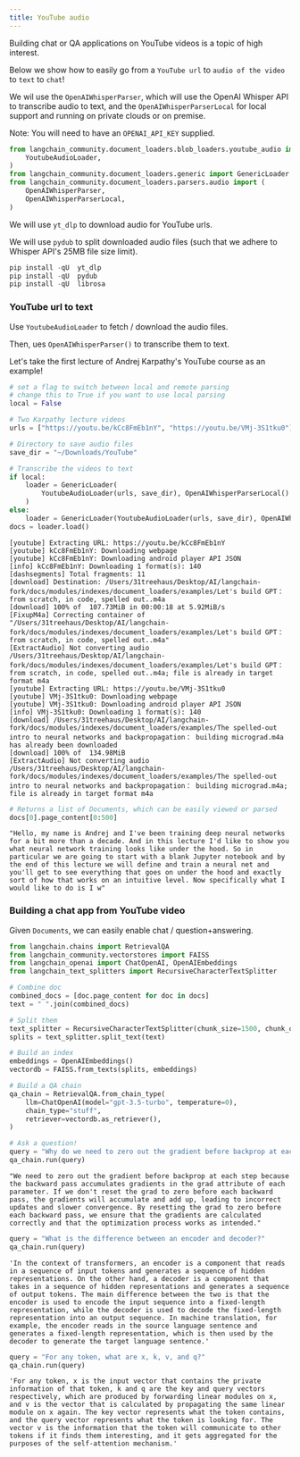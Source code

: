 ```yaml
---
title: YouTube audio
---
```


Building chat or QA applications on YouTube videos is a topic of high interest.

Below we show how to easily go from a `YouTube url` to `audio of the video` to `text` to `chat`!

We wil use the `OpenAIWhisperParser`, which will use the OpenAI Whisper API to transcribe audio to text,
and the  `OpenAIWhisperParserLocal` for local support and running on private clouds or on premise.

Note: You will need to have an `OPENAI_API_KEY` supplied.

```python
from langchain_community.document_loaders.blob_loaders.youtube_audio import (
    YoutubeAudioLoader,
)
from langchain_community.document_loaders.generic import GenericLoader
from langchain_community.document_loaders.parsers.audio import (
    OpenAIWhisperParser,
    OpenAIWhisperParserLocal,
)
```

We will use `yt_dlp` to download audio for YouTube urls.

We will use `pydub` to split downloaded audio files (such that we adhere to Whisper API's 25MB file size limit).

```python
pip install -qU  yt_dlp
pip install -qU  pydub
pip install -qU  librosa
```

### YouTube url to text

Use `YoutubeAudioLoader` to fetch / download the audio files.

Then, ues `OpenAIWhisperParser()` to transcribe them to text.

Let's take the first lecture of Andrej Karpathy's YouTube course as an example!

```python
# set a flag to switch between local and remote parsing
# change this to True if you want to use local parsing
local = False
```

```python
# Two Karpathy lecture videos
urls = ["https://youtu.be/kCc8FmEb1nY", "https://youtu.be/VMj-3S1tku0"]

# Directory to save audio files
save_dir = "~/Downloads/YouTube"

# Transcribe the videos to text
if local:
    loader = GenericLoader(
        YoutubeAudioLoader(urls, save_dir), OpenAIWhisperParserLocal()
    )
else:
    loader = GenericLoader(YoutubeAudioLoader(urls, save_dir), OpenAIWhisperParser())
docs = loader.load()
```

```output
[youtube] Extracting URL: https://youtu.be/kCc8FmEb1nY
[youtube] kCc8FmEb1nY: Downloading webpage
[youtube] kCc8FmEb1nY: Downloading android player API JSON
[info] kCc8FmEb1nY: Downloading 1 format(s): 140
[dashsegments] Total fragments: 11
[download] Destination: /Users/31treehaus/Desktop/AI/langchain-fork/docs/modules/indexes/document_loaders/examples/Let's build GPT： from scratch, in code, spelled out..m4a
[download] 100% of  107.73MiB in 00:00:18 at 5.92MiB/s
[FixupM4a] Correcting container of "/Users/31treehaus/Desktop/AI/langchain-fork/docs/modules/indexes/document_loaders/examples/Let's build GPT： from scratch, in code, spelled out..m4a"
[ExtractAudio] Not converting audio /Users/31treehaus/Desktop/AI/langchain-fork/docs/modules/indexes/document_loaders/examples/Let's build GPT： from scratch, in code, spelled out..m4a; file is already in target format m4a
[youtube] Extracting URL: https://youtu.be/VMj-3S1tku0
[youtube] VMj-3S1tku0: Downloading webpage
[youtube] VMj-3S1tku0: Downloading android player API JSON
[info] VMj-3S1tku0: Downloading 1 format(s): 140
[download] /Users/31treehaus/Desktop/AI/langchain-fork/docs/modules/indexes/document_loaders/examples/The spelled-out intro to neural networks and backpropagation： building micrograd.m4a has already been downloaded
[download] 100% of  134.98MiB
[ExtractAudio] Not converting audio /Users/31treehaus/Desktop/AI/langchain-fork/docs/modules/indexes/document_loaders/examples/The spelled-out intro to neural networks and backpropagation： building micrograd.m4a; file is already in target format m4a
```

```python
# Returns a list of Documents, which can be easily viewed or parsed
docs[0].page_content[0:500]
```

```output
"Hello, my name is Andrej and I've been training deep neural networks for a bit more than a decade. And in this lecture I'd like to show you what neural network training looks like under the hood. So in particular we are going to start with a blank Jupyter notebook and by the end of this lecture we will define and train a neural net and you'll get to see everything that goes on under the hood and exactly sort of how that works on an intuitive level. Now specifically what I would like to do is I w"
```

### Building a chat app from YouTube video

Given `Documents`, we can easily enable chat / question+answering.

```python
from langchain.chains import RetrievalQA
from langchain_community.vectorstores import FAISS
from langchain_openai import ChatOpenAI, OpenAIEmbeddings
from langchain_text_splitters import RecursiveCharacterTextSplitter
```

```python
# Combine doc
combined_docs = [doc.page_content for doc in docs]
text = " ".join(combined_docs)
```

```python
# Split them
text_splitter = RecursiveCharacterTextSplitter(chunk_size=1500, chunk_overlap=150)
splits = text_splitter.split_text(text)
```

```python
# Build an index
embeddings = OpenAIEmbeddings()
vectordb = FAISS.from_texts(splits, embeddings)
```

```python
# Build a QA chain
qa_chain = RetrievalQA.from_chain_type(
    llm=ChatOpenAI(model="gpt-3.5-turbo", temperature=0),
    chain_type="stuff",
    retriever=vectordb.as_retriever(),
)
```

```python
# Ask a question!
query = "Why do we need to zero out the gradient before backprop at each step?"
qa_chain.run(query)
```

```output
"We need to zero out the gradient before backprop at each step because the backward pass accumulates gradients in the grad attribute of each parameter. If we don't reset the grad to zero before each backward pass, the gradients will accumulate and add up, leading to incorrect updates and slower convergence. By resetting the grad to zero before each backward pass, we ensure that the gradients are calculated correctly and that the optimization process works as intended."
```

```python
query = "What is the difference between an encoder and decoder?"
qa_chain.run(query)
```

```output
'In the context of transformers, an encoder is a component that reads in a sequence of input tokens and generates a sequence of hidden representations. On the other hand, a decoder is a component that takes in a sequence of hidden representations and generates a sequence of output tokens. The main difference between the two is that the encoder is used to encode the input sequence into a fixed-length representation, while the decoder is used to decode the fixed-length representation into an output sequence. In machine translation, for example, the encoder reads in the source language sentence and generates a fixed-length representation, which is then used by the decoder to generate the target language sentence.'
```

```python
query = "For any token, what are x, k, v, and q?"
qa_chain.run(query)
```

```output
'For any token, x is the input vector that contains the private information of that token, k and q are the key and query vectors respectively, which are produced by forwarding linear modules on x, and v is the vector that is calculated by propagating the same linear module on x again. The key vector represents what the token contains, and the query vector represents what the token is looking for. The vector v is the information that the token will communicate to other tokens if it finds them interesting, and it gets aggregated for the purposes of the self-attention mechanism.'
```
